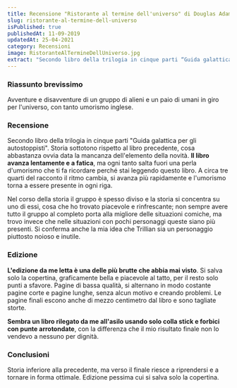 ```yaml
---
title: Recensione "Ristorante al termine dell'universo" di Douglas Adams
slug: ristorante-al-termine-dell-universo
isPublished: true
publishedAt: 11-09-2019
updatedAt: 25-04-2021
category: Recensioni
image: RistoranteAlTermineDellUniverso.jpg
extract: "Secondo libro della trilogia in cinque parti “Guida galattica per gli autostoppisti”. Storia sottotono rispetto al libro precedente, cosa abbastanza ovvia data la mancanza dell’elemento della novità. Il libro avanza lentamente e a fatica, ma ogni tanto salta fuori una perla d’umorismo che ti fa ricordare perché stai leggendo questo libro. A circa tre quarti del racconto il ritmo cambia, si avanza più rapidamente e l’umorismo torna a essere presente in ogni riga."
---
```


<Book slug="ristorante-al-termine-delluniverso" />

### Riassunto brevissimo

Avventure e disavventure di un gruppo di alieni e un paio di umani in giro per l'universo, con tanto umorismo inglese.

### Recensione

Secondo libro della trilogia in cinque parti "Guida galattica per gli autostoppisti". Storia sottotono rispetto al libro precedente, cosa abbastanza ovvia data la mancanza dell'elemento della novità. **Il libro avanza lentamente e a fatica**, ma ogni tanto salta fuori una perla d'umorismo che ti fa ricordare perché stai leggendo questo libro. A circa tre quarti del racconto il ritmo cambia, si avanza più rapidamente e l'umorismo torna a essere presente in ogni riga.

Nel corso della storia il gruppo è spesso diviso e la storia si concentra su uno di essi, cosa che ho trovato piacevole e rinfrescante; non sempre avere tutto il gruppo al completo porta alla migliore delle situazioni comiche, ma trovo invece che nelle situazioni con pochi personaggi queste siano più presenti. Si conferma anche la mia idea che Trillian sia un personaggio piuttosto noioso e inutile.

### Edizione

**L'edizione da me letta è una delle più brutte che abbia mai visto**. Si salva solo la copertina, graficamente bella e piacevole al tatto, per il resto solo punti a sfavore. Pagine di bassa qualità, si alternano in modo costante pagine corte e pagine lunghe, senza alcun motivo e creando problemi. Le pagine finali escono anche di mezzo centimetro dal libro e sono tagliate storte. 

**Sembra un libro rilegato da me all'asilo usando solo colla stick e forbici con punte arrotondate**, con la differenza che il mio risultato finale non lo vendevo a nessuno per dignità.

### Conclusioni

Storia inferiore alla precedente, ma verso il finale riesce a riprendersi e a tornare in forma ottimale. Edizione pessima cui si salva solo la copertina.